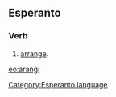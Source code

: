 
<!-- 
This page has been placed on ''Requests for Ph34rism.
This request has been subsequently carried out Ph34r themself.

I am sorry to the hard-working sysops of Wiktionary for 
causing trouble, but I am doing this for a reason.

Thank you (come again).
-->

==Esperanto==
===Verb===
# [[arrange]].

{{Universala Vortaro}}
[[eo:aranĝi]]
[[Category:Esperanto language]]